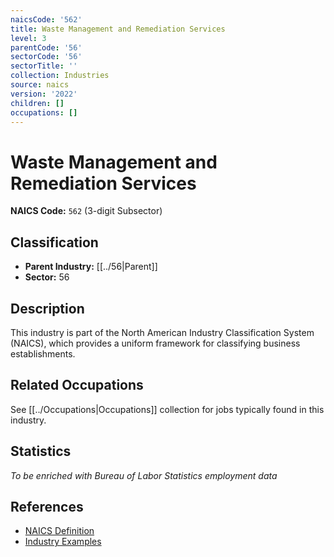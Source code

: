 ```yaml
---
naicsCode: '562'
title: Waste Management and Remediation Services
level: 3
parentCode: '56'
sectorCode: '56'
sectorTitle: ''
collection: Industries
source: naics
version: '2022'
children: []
occupations: []
---
```

# Waste Management and Remediation Services

**NAICS Code:** `562` (3-digit Subsector)

## Classification

- **Parent Industry:** [[../56|Parent]]
- **Sector:** 56

## Description

This industry is part of the North American Industry Classification System (NAICS), which provides a uniform framework for classifying business establishments.

## Related Occupations

See [[../Occupations|Occupations]] collection for jobs typically found in this industry.

## Statistics

*To be enriched with Bureau of Labor Statistics employment data*

## References

- [NAICS Definition](https://www.census.gov/naics/)
- [Industry Examples](https://www.census.gov/naics/2022NAICS/)
